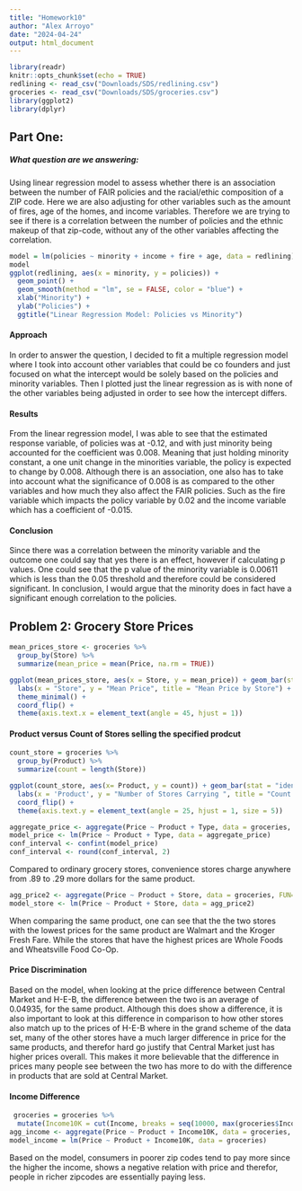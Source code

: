 ```yaml
---
title: "Homework10"
author: "Alex Arroyo"
date: "2024-04-24"
output: html_document
---
```


```r
library(readr)
knitr::opts_chunk$set(echo = TRUE)
redlining <- read_csv("Downloads/SDS/redlining.csv")
groceries <- read_csv("Downloads/SDS/groceries.csv")
library(ggplot2)
library(dplyr)
```

## Part One:

##### What question are we answering:

Using linear regression model to assess whether there is an association between the number of FAIR policies and the racial/ethic composition of a ZIP code. Here we are also adjusting for other variables such as the amount of fires, age of the homes, and income variables. Therefore we are trying to see if there is a correlation between the number of policies and the ethnic makeup of that zip-code, without any of the other variables affecting the correlation.

```r
model = lm(policies ~ minority + income + fire + age, data = redlining)
model 
ggplot(redlining, aes(x = minority, y = policies)) +
  geom_point() +
  geom_smooth(method = "lm", se = FALSE, color = "blue") +
  xlab("Minority") +
  ylab("Policies") +
  ggtitle("Linear Regression Model: Policies vs Minority")


```

#### Approach

In order to answer the question, I decided to fit a multiple regression model where I took into account other variables that could be co founders and just focused on what the intercept would be solely based on the policies and minority variables. Then I plotted just the linear regression as is with none of the other variables being adjusted in order to see how the intercept differs.

#### Results

From the linear regression model, I was able to see that the estimated response variable, of policies was at -0.12, and with just minority being accounted for the coefficient was 0.008. Meaning that just holding minority constant, a one unit change in the minorities variable, the policy is expected to change by 0.008. Although there is an association, one also has to take into account what the significance of 0.008 is as compared to the other variables and how much they also affect the FAIR policies. Such as the fire variable which impacts the policy variable by 0.02 and the income variable which has a coefficient of -0.015.

#### Conclusion

Since there was a correlation between the minority variable and the outcome one could say that yes there is an effect, however if calculating p values. One could see that the p value of the minority variable is 0.00611 which is less than the 0.05 threshold and therefore could be considered significant. In conclusion, I would argue that the minority does in fact have a significant enough correlation to the policies.

## Problem 2: Grocery Store Prices

```r
mean_prices_store <- groceries %>%
  group_by(Store) %>%
  summarize(mean_price = mean(Price, na.rm = TRUE))

ggplot(mean_prices_store, aes(x = Store, y = mean_price)) + geom_bar(stat = "identity", fill = "hotpink") +
  labs(x = "Store", y = "Mean Price", title = "Mean Price by Store") +
  theme_minimal() +
  coord_flip() +
  theme(axis.text.x = element_text(angle = 45, hjust = 1))


```

#### Product versus Count of Stores selling the specified prodcut

```r
count_store = groceries %>% 
  group_by(Product) %>%
  summarize(count = length(Store))

ggplot(count_store, aes(x= Product, y = count)) + geom_bar(stat = "identity", fill = "skyblue") + 
  labs(x = 'Product', y = "Number of Stores Carrying ", title = "Count of Stores Carrying Each Product") + 
  coord_flip() +
  theme(axis.text.y = element_text(angle = 25, hjust = 1, size = 5))

```

```r
aggregate_price <- aggregate(Price ~ Product + Type, data = groceries, FUN = mean)
model_price <- lm(Price ~ Product + Type, data = aggregate_price)
conf_interval <- confint(model_price)
conf_interval <- round(conf_interval, 2)

```

Compared to ordinary grocery stores, convenience stores charge anywhere from .89 to .29 more dollars for the same product.

```r
agg_price2 <- aggregate(Price ~ Product + Store, data = groceries, FUN=mean)
model_store <- lm(Price ~ Product + Store, data = agg_price2)


```

When comparing the same product, one can see that the the two stores with the lowest prices for the same product are Walmart and the Kroger Fresh Fare. While the stores that have the highest prices are Whole Foods and Wheatsville Food Co-Op.

#### Price Discrimination

Based on the model, when looking at the price difference between Central Market and H-E-B, the difference between the two is an average of 0.04935, for the same product. Although this does show a difference, it is also important to look at this difference in comparison to how other stores also match up to the prices of H-E-B where in the grand scheme of the data set, many of the other stores have a much larger difference in price for the same products, and therefor hard go justify that Central Market just has higher prices overall. This makes it more believable that the difference in prices many people see between the two has more to do with the difference in products that are sold at Central Market.

#### Income Difference

```r
 groceries = groceries %>%
  mutate(Income10K = cut(Income, breaks = seq(10000, max(groceries$Income) + 10000, by = 10000),labels = FALSE)) 
agg_income <- aggregate(Price ~ Product + Income10K, data = groceries, FUN = mean)
model_income = lm(Price ~ Product + Income10K, data = groceries)

```
Based on the model, consumers in poorer zip codes tend to pay more since the higher the income, shows a negative relation with price and therefor, people in richer zipcodes are essentially paying less. 